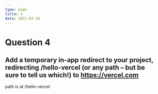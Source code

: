```yaml
---
type: page
title: 4
date: 2021-03-18
---
```


# Question 4

## Add a temporary in-app redirect to your project, redirecting /hello-vercel (or any path – but be sure to tell us which!) to https://vercel.com

path is at /hello-vercel
